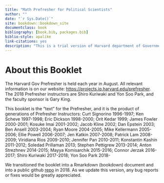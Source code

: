 ```yaml
--- 
title: "Math Prefresher for Political Scientists"
author: ""
date: "`r Sys.Date()`"
site: bookdown::bookdown_site
documentclass: book
bibliography: [book.bib, packages.bib]
biblio-style: apalike
link-citations: yes
description: "This is a trial version of Harvard department of Government Math Prefresher Text"
---
```


# About this Booklet {-}

The Harvard Gov Prefresher is held each year in August. All relevant information is on our website: <https://projects.iq.harvard.edu/prefresher>. The 2018 Prefresher instructors are Shiro Kuriwaki and Yon Soo Park, and the faculty sponsor is  Gary King. 


This booklet is the "text" for the Prefresher, and it is the product of generations of Prefresher Instructors: Curt Signorino 1996-1997; Ken Scheve 1997-1998; Eric Dickson 1998-2000; Orit Kedar 1999; James Fowler 2000-2001; Kosuke Imai 2001-2002; Jacob Kline 2002; Dan Epstein 2003; Ben Ansell 2003-2004; Ryan Moore 2004-2005; Mike Kellermann 2005-2006; Ellie Powell 2006-2007; Jen Katkin 2007-2008; Patrick Lam 2008-2009; Viridiana Rios 2009-2010; Jennifer Pan 2010-2011; Konstantin Kashin 2011-2012; Soledad Prillaman 2013; Stephen Pettigrew 2013-2014; Anton Strezhnev 2014-2015; Mayya Komisarchik 2015-2016; Connor Jerzak 2016-2017; Shiro Kuriwaki 2017-2018; Yon Soo Park 2018-


We transitioned the booklet into a Rmarkdown (bookdown) document and into a public github [repo](https://github.com/kuriwaki/prefresher) in 2018. As we update this version, any bug reports or fixes would be greatly appreciated. 
